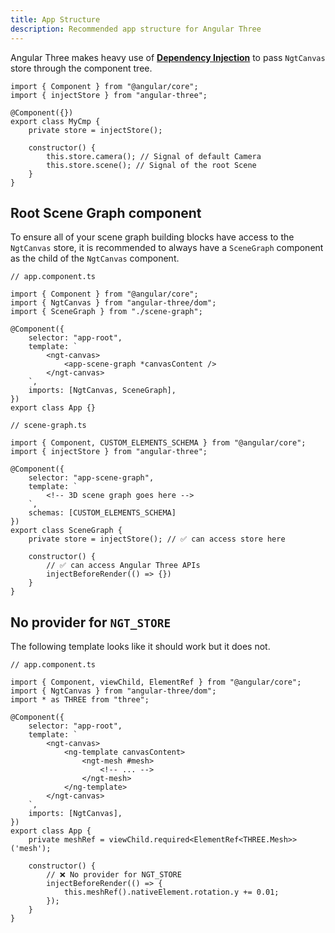 ```yaml
---
title: App Structure
description: Recommended app structure for Angular Three
---
```


Angular Three makes heavy use of [**Dependency Injection**](https://angular.dev/guide/di/dependency-injection) to pass `NgtCanvas` store through the component tree.

```angular-ts
import { Component } from "@angular/core";
import { injectStore } from "angular-three";

@Component({})
export class MyCmp {
    private store = injectStore();

    constructor() {
        this.store.camera(); // Signal of default Camera
        this.store.scene(); // Signal of the root Scene
    }
}
```

## Root Scene Graph component

To ensure all of your scene graph building blocks have access to the `NgtCanvas` store, it is recommended to always have a `SceneGraph` component as the child of the `NgtCanvas` component.

```angular-ts
// app.component.ts

import { Component } from "@angular/core";
import { NgtCanvas } from "angular-three/dom";
import { SceneGraph } from "./scene-graph";

@Component({
    selector: "app-root",
    template: `
        <ngt-canvas>
            <app-scene-graph *canvasContent />
        </ngt-canvas>
    `,
    imports: [NgtCanvas, SceneGraph],
})
export class App {}
```

```angular-ts
// scene-graph.ts

import { Component, CUSTOM_ELEMENTS_SCHEMA } from "@angular/core";
import { injectStore } from "angular-three";

@Component({
    selector: "app-scene-graph",
    template: `
        <!-- 3D scene graph goes here -->
    `,
    schemas: [CUSTOM_ELEMENTS_SCHEMA]
})
export class SceneGraph {
    private store = injectStore(); // ✅ can access store here

    constructor() {
        // ✅ can access Angular Three APIs
        injectBeforeRender(() => {})
    }
}
```

## No provider for `NGT_STORE`

The following template looks like it should work but it does not.

```angular-ts
// app.component.ts

import { Component, viewChild, ElementRef } from "@angular/core";
import { NgtCanvas } from "angular-three/dom";
import * as THREE from "three";

@Component({
    selector: "app-root",
    template: `
        <ngt-canvas>
            <ng-template canvasContent>
                <ngt-mesh #mesh>
                    <!-- ... -->
                </ngt-mesh>
            </ng-template>
        </ngt-canvas>
    `,
    imports: [NgtCanvas],
})
export class App {
    private meshRef = viewChild.required<ElementRef<THREE.Mesh>>('mesh');

    constructor() {
        // ❌ No provider for NGT_STORE
        injectBeforeRender(() => {
            this.meshRef().nativeElement.rotation.y += 0.01;
        });
    }
}
```
